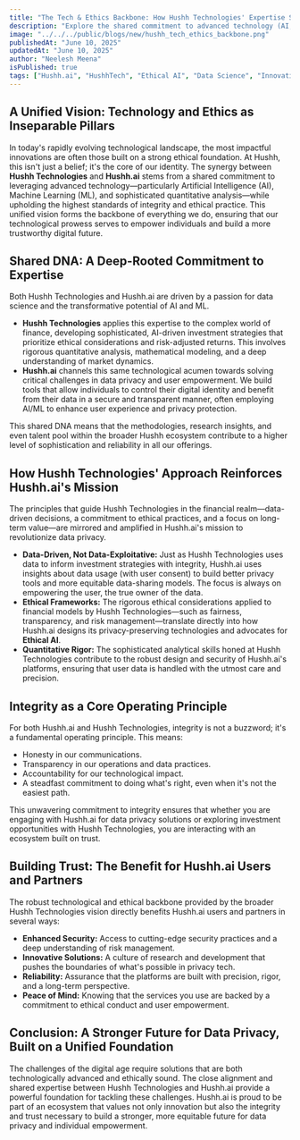 ```yaml
---
title: "The Tech & Ethics Backbone: How Hushh Technologies' Expertise Shapes Hushh.ai"
description: "Explore the shared commitment to advanced technology (AI, ML) and ethical practices that forms the foundation of both Hushh.ai and the broader Hushh Technologies vision."
image: "../../../public/blogs/new/hushh_tech_ethics_backbone.png"
publishedAt: "June 10, 2025"
updatedAt: "June 10, 2025"
author: "Neelesh Meena"
isPublished: true
tags: ["Hushh.ai", "HushhTech", "Ethical AI", "Data Science", "Innovation", "Trust"]
---
```


## A Unified Vision: Technology and Ethics as Inseparable Pillars

In today's rapidly evolving technological landscape, the most impactful innovations are often those built on a strong ethical foundation. At Hushh, this isn't just a belief; it's the core of our identity. The synergy between **Hushh Technologies** and **Hushh.ai** stems from a shared commitment to leveraging advanced technology—particularly Artificial Intelligence (AI), Machine Learning (ML), and sophisticated quantitative analysis—while upholding the highest standards of integrity and ethical practice. This unified vision forms the backbone of everything we do, ensuring that our technological prowess serves to empower individuals and build a more trustworthy digital future.

## Shared DNA: A Deep-Rooted Commitment to Expertise

Both Hushh Technologies and Hushh.ai are driven by a passion for data science and the transformative potential of AI and ML.
*   **Hushh Technologies** applies this expertise to the complex world of finance, developing sophisticated, AI-driven investment strategies that prioritize ethical considerations and risk-adjusted returns. This involves rigorous quantitative analysis, mathematical modeling, and a deep understanding of market dynamics.
*   **Hushh.ai** channels this same technological acumen towards solving critical challenges in data privacy and user empowerment. We build tools that allow individuals to control their digital identity and benefit from their data in a secure and transparent manner, often employing AI/ML to enhance user experience and privacy protection.

This shared DNA means that the methodologies, research insights, and even talent pool within the broader Hushh ecosystem contribute to a higher level of sophistication and reliability in all our offerings.

## How Hushh Technologies' Approach Reinforces Hushh.ai's Mission

The principles that guide Hushh Technologies in the financial realm—data-driven decisions, a commitment to ethical practices, and a focus on long-term value—are mirrored and amplified in Hushh.ai's mission to revolutionize data privacy.
*   **Data-Driven, Not Data-Exploitative:** Just as Hushh Technologies uses data to inform investment strategies with integrity, Hushh.ai uses insights about data usage (with user consent) to build better privacy tools and more equitable data-sharing models. The focus is always on empowering the user, the true owner of the data.
*   **Ethical Frameworks:** The rigorous ethical considerations applied to financial models by Hushh Technologies—such as fairness, transparency, and risk management—translate directly into how Hushh.ai designs its privacy-preserving technologies and advocates for **Ethical AI**.
*   **Quantitative Rigor:** The sophisticated analytical skills honed at Hushh Technologies contribute to the robust design and security of Hushh.ai's platforms, ensuring that user data is handled with the utmost care and precision.

## Integrity as a Core Operating Principle

For both Hushh.ai and Hushh Technologies, integrity is not a buzzword; it's a fundamental operating principle. This means:
*   Honesty in our communications.
*   Transparency in our operations and data practices.
*   Accountability for our technological impact.
*   A steadfast commitment to doing what's right, even when it's not the easiest path.

This unwavering commitment to integrity ensures that whether you are engaging with Hushh.ai for data privacy solutions or exploring investment opportunities with Hushh Technologies, you are interacting with an ecosystem built on trust.

## Building Trust: The Benefit for Hushh.ai Users and Partners

The robust technological and ethical backbone provided by the broader Hushh Technologies vision directly benefits Hushh.ai users and partners in several ways:
*   **Enhanced Security:** Access to cutting-edge security practices and a deep understanding of risk management.
*   **Innovative Solutions:** A culture of research and development that pushes the boundaries of what's possible in privacy tech.
*   **Reliability:** Assurance that the platforms are built with precision, rigor, and a long-term perspective.
*   **Peace of Mind:** Knowing that the services you use are backed by a commitment to ethical conduct and user empowerment.

## Conclusion: A Stronger Future for Data Privacy, Built on a Unified Foundation

The challenges of the digital age require solutions that are both technologically advanced and ethically sound. The close alignment and shared expertise between Hushh Technologies and Hushh.ai provide a powerful foundation for tackling these challenges. Hushh.ai is proud to be part of an ecosystem that values not only innovation but also the integrity and trust necessary to build a stronger, more equitable future for data privacy and individual empowerment.